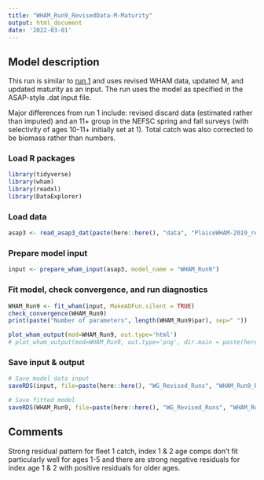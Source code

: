 ```yaml
---
title: "WHAM_Run9_RevisedData-M-Maturity"
output: html_document
date: '2022-03-01'
---
```


## Model description

This run is similar to [run 1](https://github.com/ahart1/PlaiceWG2021/blob/main/Plaice_Baseline_UpdatedData_Runs.Rmd) and uses revised WHAM data, updated M, and updated maturity as an input. The run uses the model as specified in the ASAP-style .dat input file.

Major differences from run 1 include: revised discard data (estimated rather than imputed) and an 11+ group in the NEFSC spring and fall surveys (with selectivity of ages 10-11+ initially set at 1). Total catch was also corrected to be biomass rather than numbers. 

### Load R packages
```r
library(tidyverse)
library(wham)
library(readxl)
library(DataExplorer)
```

### Load data
```r
asap3 <- read_asap3_dat(paste(here::here(), "data", "PlaiceWHAM-2019_revised_NEFSC-LW-WAA.DAT", sep="/"))
```

### Prepare model input
```r
input <- prepare_wham_input(asap3, model_name = "WHAM_Run9") 
```

### Fit model, check convergence, and run diagnostics
```r
WHAM_Run9 <- fit_wham(input, MakeADFun.silent = TRUE) 
check_convergence(WHAM_Run9)
print(paste("Number of parameters", length(WHAM_Run9$par), sep=" "))

plot_wham_output(mod=WHAM_Run9, out.type='html')
# plot_wham_output(mod=WHAM_Run9, out.type='png', dir.main = paste(here::here(), "WHAM_Run9", sep="/"))
```

### Save input & output
```r
# Save model data input
saveRDS(input, file=paste(here::here(), "WG_Revised_Runs", "WHAM_Run9_RevisedData-M-Maturity", "WHAM_Run9_input.rds", sep="/"))

# Save fitted model
saveRDS(WHAM_Run9, file=paste(here::here(), "WG_Revised_Runs", "WHAM_Run9_RevisedData-M-Maturity", "WHAM_Run9_model.rds", sep="/"))
```

## Comments
Strong residual pattern for fleet 1 catch, index 1 & 2 age comps don't fit particularly well for ages 1-5 and there are strong negative residuals for index age 1 & 2 with positive residuals for older ages. 
